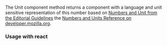The Unit component method returns a component with a language and unit sensitive representation of this number based on [Numbers and Unit from the Editorial Guidelines](https://cdn.wfp.org/guides/editorial/content/numbers-and-units/) the [Numbers and Units Reference on developer.mozilla.org](http://cdn.wfp.org/guides/editorial/content/numbers-and-units).

### Usage with react

<!--

````
```js
````

```js
<Unit type="Usd" input="thousand" output="million" showZero hideEmpty>
  1234567
</Unit>
```
-->
